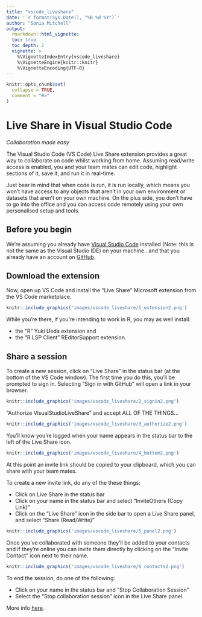 ```yaml
---
title: "vscode_liveshare"
date: '`r format(Sys.Date(), "%B %d %Y")`'
author: "Sonia Mitchell"
output:
  rmarkdown::html_vignette:
  toc: true
  toc_depth: 2
  vignette: >
    %\VignetteIndexEntry{vscode_liveshare}
    %\VignetteEngine{knitr::knitr}
    %\VignetteEncoding{UTF-8}
---
```


```r
knitr::opts_chunk$set(
  collapse = TRUE,
  comment = "#>"
)
```

# Live Share in Visual Studio Code

*Collaboration made easy*

The Visual Studio Code (VS Code) Live Share extension provides a great way to 
collaborate on code whilst working from home. Assuming read/write access is 
enabled, you and your team mates can edit code, highlight sections of it, save
it, and run it in real-time.

Just bear in mind that when code is run, it is run locally, which means you 
won't have access to any objects that aren't in your own environment or
datasets that aren't on your own machine. On the plus side, you don't have to
go into the office and you can access code remotely using your own personalised
setup and tools.

## Before you begin

We're assuming you already have 
[Visual Studio Code](https://code.visualstudio.com) installed  (Note: this is
not the same as the Visual Studio IDE) on your machine.. and that you already 
have an account on [GitHub](https://github.com).

## Download the extension

Now, open up VS Code and install the "Live Share" Microsoft extension from the 
VS Code marketplace.

```r
knitr::include_graphics('images/vscode_liveshare/1_extension2.png')
```

While you're there, if you're intending to work in R, you may as well install:

* the "R" Yuki Ueda extension and 
* the "R LSP Client" REditorSupport extension.

## Share a session

To create a new session, click on "Live Share" in the status bar (at the
bottom of the VS Code window). The first time you do this, you'll be prompted 
to sign in. Selecting "Sign in with GitHub" will open a link in your browser.

```r
knitr::include_graphics('images/vscode_liveshare/2_signin2.png')
```

"Authorize VisualStudioLiveShare" and accept ALL OF THE THINGS...

```r
knitr::include_graphics('images/vscode_liveshare/3_authorize2.png')
```

You'll know you're logged when your name appears in the status bar to the left
of the Live Share icon.

```r
knitr::include_graphics('images/vscode_liveshare/4_bottom2.png')
```

At this point an invite link should be copied to your clipboard, which you can
share with your team mates.

To create a new invite link, do any of the these things:

* Click on Live Share in the status bar
* Click on your name in the status bar and select "InviteOthers (Copy Link)"
* Click on the "Live Share" icon in the side bar to open a Live Share panel,
and select "Share (Read/Write)"

```r
knitr::include_graphics('images/vscode_liveshare/5_panel2.png')
```

Once you've collaborated with someone they'll be added to your contacts and if
they're online you can invite them directly by clicking on the "Invite Contact"
icon next to their name.

```r
knitr::include_graphics('images/vscode_liveshare/6_contacts2.png')
```

To end the session, do one of the following:

* Click on your name in the status bar and "Stop Collaboration Session"
* Select the "Stop collaboration session" icon in the Live Share panel

More info 
[here](https://docs.microsoft.com/en-us/visualstudio/liveshare/use/vscode).

